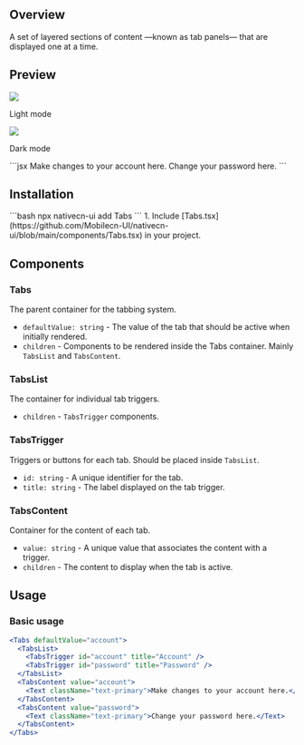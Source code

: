 ## Overview

A set of layered sections of content —known as tab panels— that are displayed one at a time.

## Preview

<Tabs>
  <Tab title="Preview">
    <div style={{ display: 'flex', justifyContent: 'center' }}>
      <div>
        <img src="https://raw.githubusercontent.com/Mobilecn-UI/nativecn-ui/main/assets/examples/components/tabs-light.png" />
        <p>Light mode</p>
      </div>
      <div>
        <img src="https://raw.githubusercontent.com/Mobilecn-UI/nativecn-ui/main/assets/examples/components/tabs-dark.png" />
        <p>Dark mode</p>
      </div>
    </div>
  </Tab>
  <Tab title="Code">
    ```jsx
    <Tabs defaultValue="account">
      <TabsList>
        <TabsTrigger id="account" title="Account" />
        <TabsTrigger id="password" title="Password" />
      </TabsList>
      <TabsContent value="account">
        <Text className="text-primary">Make changes to your account here.</Text>
      </TabsContent>
      <TabsContent value="password">
        <Text className="text-primary">Change your password here.</Text>
      </TabsContent>
    </Tabs>
    ```
  </Tab>
</Tabs>

## Installation

<Tabs>
  <Tab title="CLI">```bash npx nativecn-ui add Tabs ```</Tab>
  <Tab title="Manual">
    1. Include
    [Tabs.tsx](https://github.com/Mobilecn-UI/nativecn-ui/blob/main/components/Tabs.tsx)
    in your project.
  </Tab>
</Tabs>

## Components

### Tabs

The parent container for the tabbing system.

- `defaultValue: string` - The value of the tab that should be active when initially rendered.
- `children` - Components to be rendered inside the Tabs container. Mainly `TabsList` and `TabsContent`.

### TabsList

The container for individual tab triggers.

- `children` - `TabsTrigger` components.

### TabsTrigger

Triggers or buttons for each tab. Should be placed inside `TabsList`.

- `id: string` - A unique identifier for the tab.
- `title: string` - The label displayed on the tab trigger.

### TabsContent

Container for the content of each tab.

- `value: string` - A unique value that associates the content with a trigger.
- `children` - The content to display when the tab is active.

## Usage

### Basic usage

```jsx
<Tabs defaultValue="account">
  <TabsList>
    <TabsTrigger id="account" title="Account" />
    <TabsTrigger id="password" title="Password" />
  </TabsList>
  <TabsContent value="account">
    <Text className="text-primary">Make changes to your account here.</Text>
  </TabsContent>
  <TabsContent value="password">
    <Text className="text-primary">Change your password here.</Text>
  </TabsContent>
</Tabs>
```
